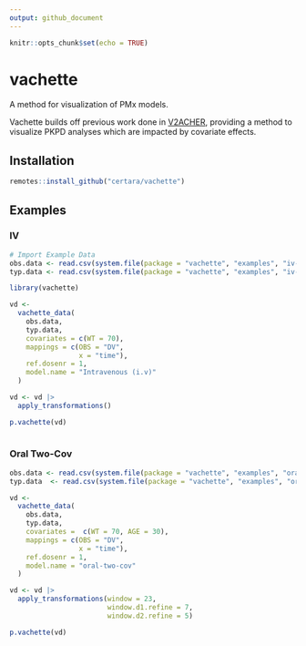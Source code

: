 ```yaml
---
output: github_document
---
```


```r
knitr::opts_chunk$set(echo = TRUE)
```

# vachette
A method for visualization of PMx models.

Vachette builds off previous work done in [V2ACHER](https://ascpt.onlinelibrary.wiley.com/doi/10.1002/psp4.12679), providing a method to visualize PKPD analyses which are impacted by covariate effects.

## Installation

```r
remotes::install_github("certara/vachette")
```

## Examples

### IV

```r
# Import Example Data
obs.data <- read.csv(system.file(package = "vachette", "examples", "iv-obs.csv"))
typ.data <- read.csv(system.file(package = "vachette", "examples", "iv-typ.csv"))

library(vachette)

vd <-
  vachette_data(
    obs.data,
    typ.data,
    covariates = c(WT = 70),
    mappings = c(OBS = "DV",
                 x = "time"),
    ref.dosenr = 1,
    model.name = "Intravenous (i.v)"
  )

vd <- vd |>
  apply_transformations()

p.vachette(vd)
  
```

### Oral Two-Cov 

```r
obs.data <- read.csv(system.file(package = "vachette", "examples", "oral-two-cov-obs.csv"))
typ.data  <- read.csv(system.file(package = "vachette", "examples", "oral-two-cov-typ.csv"))

vd <-
  vachette_data(
    obs.data,
    typ.data,
    covariates =  c(WT = 70, AGE = 30),
    mappings = c(OBS = "DV",
                 x = "time"),
    ref.dosenr = 1,
    model.name = "oral-two-cov"
  )

vd <- vd |>
  apply_transformations(window = 23,
                        window.d1.refine = 7,
                        window.d2.refine = 5)

p.vachette(vd)

```
